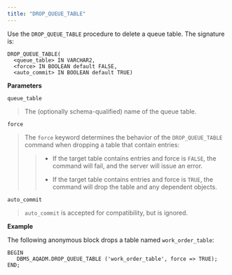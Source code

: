 ```yaml
---
title: "DROP_QUEUE_TABLE"
---
```


Use the `DROP_QUEUE_TABLE` procedure to delete a queue table. The signature is:

``` text
DROP_QUEUE_TABLE(
  <queue_table> IN VARCHAR2,
  <force> IN BOOLEAN default FALSE,
  <auto_commit> IN BOOLEAN default TRUE)
```

**Parameters**

`queue_table`

> The (optionally schema-qualified) name of the queue table.

`force`

> The `force` keyword determines the behavior of the `DROP_QUEUE_TABLE` command when dropping a table that contain entries:
>
> > - If the target table contains entries and force is `FALSE`, the command will fail, and the server will issue an error.
> >
> > - If the target table contains entries and force is `TRUE`, the command will drop the table and any dependent objects.

`auto_commit`

> `auto_commit` is accepted for compatibility, but is ignored.

**Example**

The following anonymous block drops a table named `work_order_table`:

``` text
BEGIN
   DBMS_AQADM.DROP_QUEUE_TABLE ('work_order_table', force => TRUE);
END;
```
